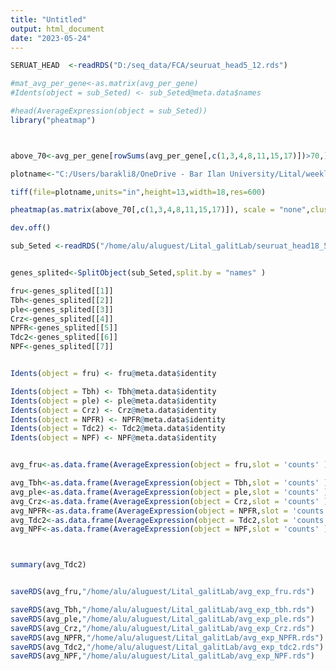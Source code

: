 ```yaml
---
title: "Untitled"
output: html_document
date: "2023-05-24"
---
```



```r
SERUAT_HEAD  <-readRDS("D:/seq_data/FCA/seuruat_head5_12.rds")

#mat_avg_per_gene<-as.matrix(avg_per_gene)
#Idents(object = sub_Seted) <- sub_Seted@meta.data$names

#head(AverageExpression(object = sub_Seted))
library("pheatmap")



above_70<-avg_per_gene[rowSums(avg_per_gene[,c(1,3,4,8,11,15,17)])>70,]

plotname<-"C:/Users/barakli8/OneDrive - Bar Ilan University/Lital/weekly presentation/14.05.23/pheatmap_all_main_genes_above70.tiff"

tiff(file=plotname,units="in",height=13,width=18,res=600)

pheatmap(as.matrix(above_70[,c(1,3,4,8,11,15,17)]), scale = "none",cluster_rows  = F,show_rownames = T,cutree_cols =7 ,color=colorRampPalette(c("navy", "white", "red"))(50),fontsize_row = 3, fontsize_col = 8)

dev.off()

```

```r
sub_Seted <-readRDS("/home/alu/aluguest/Lital_galitLab/seuruat_head18_5.rds")


genes_splited<-SplitObject(sub_Seted,split.by = "names" )

fru<-genes_splited[[1]]
Tbh<-genes_splited[[2]]
ple<-genes_splited[[3]]
Crz<-genes_splited[[4]]
NPFR<-genes_splited[[5]]
Tdc2<-genes_splited[[6]]
NPF<-genes_splited[[7]]


Idents(object = fru) <- fru@meta.data$identity

Idents(object = Tbh) <- Tbh@meta.data$identity
Idents(object = ple) <- ple@meta.data$identity
Idents(object = Crz) <- Crz@meta.data$identity
Idents(object = NPFR) <- NPFR@meta.data$identity
Idents(object = Tdc2) <- Tdc2@meta.data$identity
Idents(object = NPF) <- NPF@meta.data$identity


avg_fru<-as.data.frame(AverageExpression(object = fru,slot = 'counts' ))

avg_Tbh<-as.data.frame(AverageExpression(object = Tbh,slot = 'counts' ))
avg_ple<-as.data.frame(AverageExpression(object = ple,slot = 'counts' ))
avg_Crz<-as.data.frame(AverageExpression(object = Crz,slot = 'counts' ))
avg_NPFR<-as.data.frame(AverageExpression(object = NPFR,slot = 'counts' ))
avg_Tdc2<-as.data.frame(AverageExpression(object = Tdc2,slot = 'counts' ))
avg_NPF<-as.data.frame(AverageExpression(object = NPF,slot = 'counts' ))



summary(avg_Tdc2)


saveRDS(avg_fru,"/home/alu/aluguest/Lital_galitLab/avg_exp_fru.rds")

saveRDS(avg_Tbh,"/home/alu/aluguest/Lital_galitLab/avg_exp_tbh.rds")
saveRDS(avg_ple,"/home/alu/aluguest/Lital_galitLab/avg_exp_ple.rds")
saveRDS(avg_Crz,"/home/alu/aluguest/Lital_galitLab/avg_exp_Crz.rds")
saveRDS(avg_NPFR,"/home/alu/aluguest/Lital_galitLab/avg_exp_NPFR.rds")
saveRDS(avg_Tdc2,"/home/alu/aluguest/Lital_galitLab/avg_exp_tdc2.rds")
saveRDS(avg_NPF,"/home/alu/aluguest/Lital_galitLab/avg_exp_NPF.rds")

```

